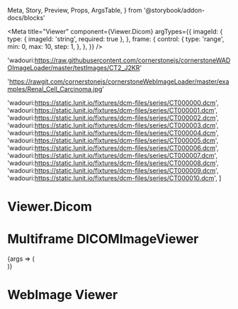   Meta,
  Story,
  Preview,
  Props,
  ArgsTable,
} from '@storybook/addon-docs/blocks'

<Meta
  title="Viewer"
  component={Viewer.Dicom}
  argTypes={{
    imageId: {
      type: { imageId: 'string', required: true },
    },
    frame: {
      control: {
        type: 'range',
        min: 0,
        max: 10,
        step: 1,
      },
    },
  }}
/>

  'wadouri:https://raw.githubusercontent.com/cornerstonejs/cornerstoneWADOImageLoader/master/testImages/CT2_J2KR'

  'https://rawgit.com/cornerstonejs/cornerstoneWebImageLoader/master/examples/Renal_Cell_Carcinoma.jpg'

  'wadouri:https://static.lunit.io/fixtures/dcm-files/series/CT000000.dcm',
  'wadouri:https://static.lunit.io/fixtures/dcm-files/series/CT000001.dcm',
  'wadouri:https://static.lunit.io/fixtures/dcm-files/series/CT000002.dcm',
  'wadouri:https://static.lunit.io/fixtures/dcm-files/series/CT000003.dcm',
  'wadouri:https://static.lunit.io/fixtures/dcm-files/series/CT000004.dcm',
  'wadouri:https://static.lunit.io/fixtures/dcm-files/series/CT000005.dcm',
  'wadouri:https://static.lunit.io/fixtures/dcm-files/series/CT000006.dcm',
  'wadouri:https://static.lunit.io/fixtures/dcm-files/series/CT000007.dcm',
  'wadouri:https://static.lunit.io/fixtures/dcm-files/series/CT000008.dcm',
  'wadouri:https://static.lunit.io/fixtures/dcm-files/series/CT000009.dcm',
  'wadouri:https://static.lunit.io/fixtures/dcm-files/series/CT000010.dcm',
]

<ArgsTable of={Viewer.Dicom} />

# Viewer.Dicom

<Preview>
  <Story name="DICOMImage Viewer">
    <div style={{ width: 500, height: 500 }}>
      <Viewer.Dicom imageId={WADO_URL} />
    </div>
  </Story>
</Preview>

# Multiframe DICOMImageViewer

<Preview>
  <Story name="Multiframe DICOMImageViewer" args={{ frame: 0 }}>
    {args => (
      <div style={{ width: 500, height: 500 }}>
        <Viewer.Dicom imageId={IMAGES[args.frame]} />
      </div>
    )}
  </Story>
</Preview>

# WebImage Viewer

<Preview>
  <Story name="WebImage Viewer">
    <div style={{ width: 500, height: 500 }}>
      <Viewer.Web imageId={WEB_URL} />
    </div>
  </Story>
</Preview>
